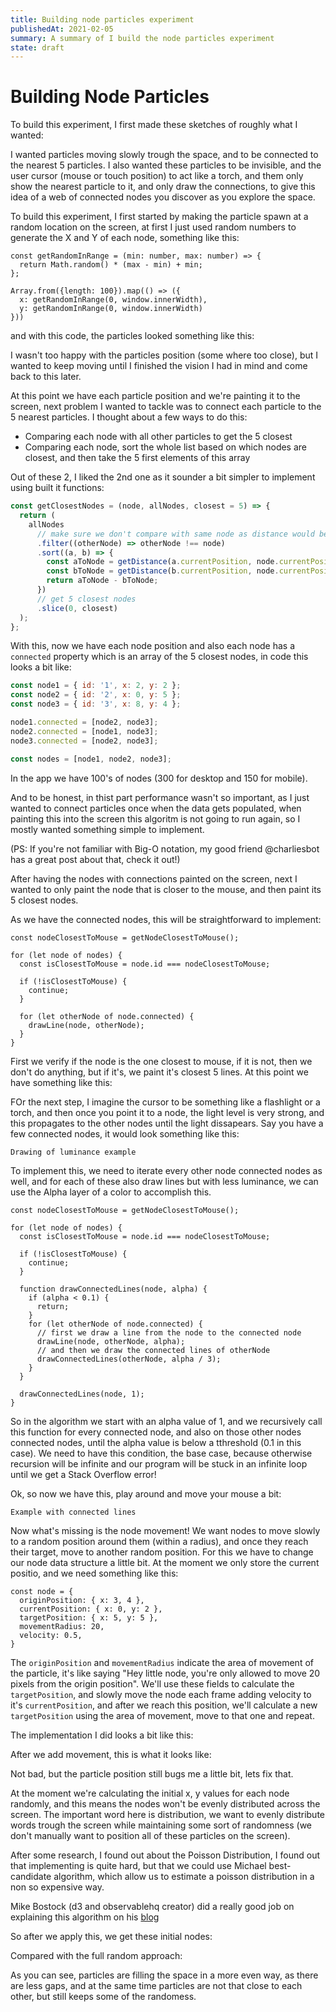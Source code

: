 ```yaml
---
title: Building node particles experiment
publishedAt: 2021-02-05
summary: A summary of I build the node particles experiment
state: draft
---
```



# Building Node Particles

To build this experiment, I first made these sketches of roughly what I wanted:

I wanted particles moving slowly trough the space, and to be connected to the nearest 5 particles. I also wanted these particles to be invisible, and the user cursor (mouse or touch position) to act like a torch, and them only show the nearest particle to it, and only draw the connections, to give this idea of a web of connected nodes you discover as you explore the space.

To build this experiment, I first started by making the particle spawn at a random location on the screen, at first I just used random numbers to generate the X and Y of each node, something like this:

```
const getRandomInRange = (min: number, max: number) => {
  return Math.random() * (max - min) + min;
};

Array.from({length: 100}).map(() => ({
  x: getRandomInRange(0, window.innerWidth),
  y: getRandomInRange(0, window.innerWidth)
}))
```

and with this code, the particles looked something like this:

<CanvasEmbed height={300}>
  <NodeParticles
    width="full"
    height={300}
    initialDistribution="random"
    stopParticles
    hideLines
  />
</CanvasEmbed>

I wasn't too happy with the particles position (some where too close), but I wanted to keep moving until I finished the vision I had in mind and come back to this later.

At this point we have each particle position and we're painting it to the screen, next problem I wanted to tackle was to connect each particle to the 5 nearest particles. I thought about a few ways to do this:

- Comparing each node with all other particles to get the 5 closest
- Comparing each node, sort the whole list based on which nodes are closest, and then take the 5 first elements of this array

Out of these 2, I liked the 2nd one as it sounder a bit simpler to implement using built it functions:

```js
const getClosestNodes = (node, allNodes, closest = 5) => {
  return (
    allNodes
      // make sure we don't compare with same node as distance would be 0
      .filter((otherNode) => otherNode !== node)
      .sort((a, b) => {
        const aToNode = getDistance(a.currentPosition, node.currentPosition);
        const bToNode = getDistance(b.currentPosition, node.currentPosition);
        return aToNode - bToNode;
      })
      // get 5 closest nodes
      .slice(0, closest)
  );
};
```

With this, now we have each node position and also each node has a `connected` property which is an array of the 5 closest nodes, in code this looks a bit like:

```js
const node1 = { id: '1', x: 2, y: 2 };
const node2 = { id: '2', x: 0, y: 5 };
const node3 = { id: '3', x: 8, y: 4 };

node1.connected = [node2, node3];
node2.connected = [node1, node3];
node3.connected = [node2, node3];

const nodes = [node1, node2, node3];
```

In the app we have 100's of nodes (300 for desktop and 150 for mobile).

And to be honest, in thist part performance wasn't so important, as I just wanted to connect particles once when the data gets populated, when painting this into the screen this algoritm is not going to run again, so I mostly wanted something simple to implement.

(PS: If you're not familiar with Big-O notation, my good friend @charliesbot has a great post about that, check it out!)

After having the nodes with connections painted on the screen, next I wanted to only paint the node that is closer to the mouse, and then paint its 5 closest nodes.

As we have the connected nodes, this will be straightforward to implement:

```
const nodeClosestToMouse = getNodeClosestToMouse();

for (let node of nodes) {
  const isClosestToMouse = node.id === nodeClosestToMouse;

  if (!isClosestToMouse) {
    continue;
  }

  for (let otherNode of node.connected) {
    drawLine(node, otherNode);
  }
}
```

First we verify if the node is the one closest to mouse, if it is not, then we don't do anything, but if it's, we paint it's closest 5 lines. At this point we have something like this:

FOr the next step, I imagine the cursor to be something like a flashlight or a torch, and then once you point it to a node, the light level is very strong, and this propagates to the other nodes until the light dissapears. Say you have a few connected nodes, it would look something like this:

```
Drawing of luminance example
```

To implement this, we need to iterate every other node connected nodes as well, and for each of these also draw lines but with less luminance, we can use the Alpha layer of a color to accomplish this.

```
const nodeClosestToMouse = getNodeClosestToMouse();

for (let node of nodes) {
  const isClosestToMouse = node.id === nodeClosestToMouse;

  if (!isClosestToMouse) {
    continue;
  }

  function drawConnectedLines(node, alpha) {
    if (alpha < 0.1) {
      return;
    }
    for (let otherNode of node.connected) {
      // first we draw a line from the node to the connected node
      drawLine(node, otherNode, alpha);
      // and then we draw the connected lines of otherNode
      drawConnectedLines(otherNode, alpha / 3);
    }
  }

  drawConnectedLines(node, 1);
}
```

So in the algorithm we start with an alpha value of 1, and we recursively call this function for every connected node, and also on those other nodes connected nodes, until the alpha value is below a tthreshold (0.1 in this case). We need to have this condition, the base case, because otherwise recursion will be infinite and our program will be stuck in an infinite loop until we get a Stack Overflow error!

Ok, so now we have this, play around and move your mouse a bit:

```
Example with connected lines
```

Now what's missing is the node movement! We want nodes to move slowly to a random position around them (within a radius), and once they reach their target, move to another random position. For this we have to change our node data structure a little bit. At the moment we only store the current positio, and we need something like this:

```
const node = {
  originPosition: { x: 3, 4 },
  currentPosition: { x: 0, y: 2 },
  targetPosition: { x: 5, y: 5 },
  movementRadius: 20,
  velocity: 0.5,
}
```

The `originPosition` and `movementRadius` indicate the area of movement of the particle, it's like saying "Hey little node, you're only allowed to move 20 pixels from the origin position". We'll use these fields to calculate the `targetPosition`, and slowly move the node each frame adding velocity to it's `currentPosition`, and after we reach this position, we'll calculate a new `targetPosition` using the area of movement, move to that one and repeat.

The implementation I did looks a bit like this:

After we add movement, this is what it looks like:

<CanvasEmbed height={300}>
  <NodeParticles width="full" height={300} initialDistribution="random" />
</CanvasEmbed>

Not bad, but the particle position still bugs me a little bit, lets fix that.

At the moment we're calculating the initial x, y values for each node randomly, and this means the nodes won't be evenly distributed across the screen. The important word here is distribution, we want to evenly distribute words trough the screen while maintaining some sort of randomness (we don't manually want to position all of these particles on the screen).

After some research, I found out about the Poisson Distribution, I found out that implementing is quite hard, but that we could use Michael best-candidate algorithm, which allow us to estimate a poisson distribution in a non so expensive way.

Mike Bostock (d3 and observablehq creator) did a really good job on explaining this algorithm on his [blog](https://observablehq.com/@mbostock/best-candidate-circles#:~:text=Mitchell's%20best%2Dcandidate%20algorithm%20generates,resulting%20in%20a%20pleasing%20jumble.)

So after we apply this, we get these initial nodes:

<CanvasEmbed height={300}>
  <NodeParticles width="full" height={300} hideLines stopParticles />
</CanvasEmbed>

Compared with the full random approach:

<CanvasEmbed height={300}>
  <NodeParticles
    width="full"
    height={300}
    initialDistribution="random"
    hideLines
    stopParticles
  />
</CanvasEmbed>

As you can see, particles are filling the space in a more even way, as there are less gaps, and at the same time particles are not that close to each other, but still keeps some of the randomess.
